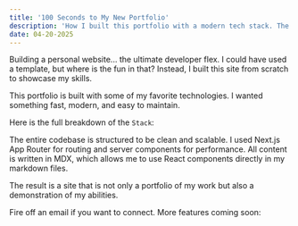 ```yaml
---
title: '100 Seconds to My New Portfolio'
description: 'How I built this portfolio with a modern tech stack. The highs, the lows, and the code.'
date: 04-20-2025
---
```


Building a personal website... the ultimate developer flex. I could have used a template, but where is the fun in that? Instead, I built this site from scratch to showcase my skills.

<Callout>
  This portfolio is built with some of my favorite technologies. I wanted something fast, modern, and easy to maintain.
</Callout>

Here is the full breakdown of the `Stack`:

<Stack/>

The entire codebase is structured to be clean and scalable. I used Next.js App Router for routing and server components for performance. All content is written in MDX, which allows me to use React components directly in my markdown files.

The result is a site that is not only a portfolio of my work but also a demonstration of my abilities.

Fire off an email if you want to connect. More features coming soon:
<MailingList/>
